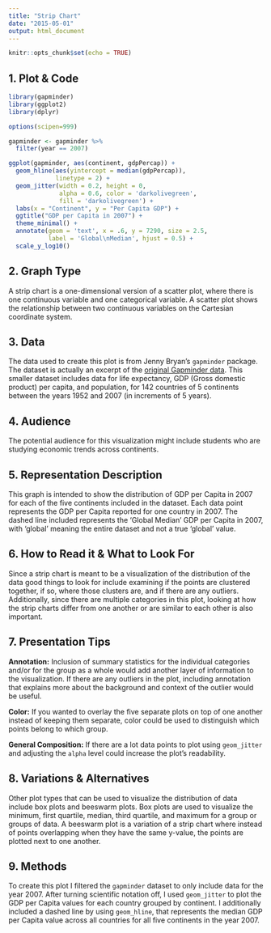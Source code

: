 ```yaml
---
title: "Strip Chart"
date: "2015-05-01"
output: html_document
---
```


```r
knitr::opts_chunk$set(echo = TRUE)
```

## 1. Plot & Code
```r
library(gapminder)
library(ggplot2)
library(dplyr)

options(scipen=999)

gapminder <- gapminder %>% 
  filter(year == 2007)

ggplot(gapminder, aes(continent, gdpPercap)) +
  geom_hline(aes(yintercept = median(gdpPercap)), 
             linetype = 2) +
  geom_jitter(width = 0.2, height = 0,
              alpha = 0.6, color = 'darkolivegreen',
              fill = 'darkolivegreen') +
  labs(x = "Continent", y = "Per Capita GDP") +
  ggtitle("GDP per Capita in 2007") +
  theme_minimal() +
  annotate(geom = 'text', x = .6, y = 7290, size = 2.5,
           label = 'Global\nMedian', hjust = 0.5) +
  scale_y_log10()
```

## 2. Graph Type
A strip chart is a one-dimensional version of a scatter plot, where there is one continuous variable and one categorical variable. A scatter plot shows the relationship between two continuous variables on the Cartesian coordinate system. 

## 3. Data 
The data used to create this plot is from Jenny Bryan's `gapminder` package. The dataset is actually an excerpt of the [original Gapminder data](http://www.gapminder.org/data/). This smaller dataset includes data for life expectancy, GDP (Gross domestic product) per capita, and population, for 142 countries of 5 continents between the years 1952 and 2007 (in increments of 5 years).

## 4. Audience
The potential audience for this visualization might include students who are studying economic trends across continents.

## 5. Representation Description
This graph is intended to show the distribution of GDP per Capita in 2007 for each of the five continents included in the dataset. Each data point represents the GDP per Capita reported for one country in 2007. The dashed line included represents the 'Global Median' GDP per Capita in 2007, with 'global' meaning the entire dataset and not a true 'global' value. 

## 6. How to Read it & What to Look For
Since a strip chart is meant to be a visualization of the distribution of the data good things to look for include examining if the points are clustered together, if so, where those clusters are, and if there are any outliers. Additionally, since there are multiple categories in this plot, looking at how the strip charts differ from one another or are similar to each other is also important. 

## 7. Presentation Tips
__Annotation:__ Inclusion of summary statistics for the individual categories and/or for the group as a whole would add another layer of information to the visualization. If there are any outliers in the plot, including annotation that explains more about the background and context of the outlier would be useful. 

__Color:__ If you wanted to overlay the five separate plots on top of one another instead of keeping them separate, color could be used to distinguish which points belong to which group.

__General Composition:__ If there are a lot data points to plot using `geom_jitter` and adjusting the `alpha` level could increase the plot's readability.

## 8. Variations & Alternatives
Other plot types that can be used to visualize the distribution of data include box plots and beeswarm plots. Box plots are used to visualize the minimum, first quartile, median, third quartile, and maximum for a group or groups of data. A beeswarm plot is a variation of a strip chart where instead of points overlapping when they have the same y-value, the points are plotted next to one another. 

## 9. Methods
To create this plot I filtered the `gapminder` dataset to only include data for the year 2007. After turning scientific notation off, I used `geom_jitter` to plot the GDP per Capita values for each country grouped by continent. I additionally included a dashed line by using `geom_hline`, that represents the median GDP per Capita value across all countries for all five continents in the year 2007. 


